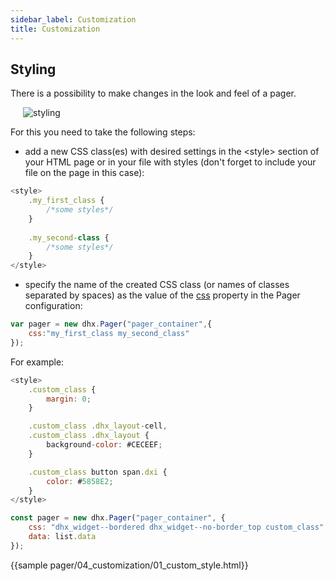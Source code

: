 ```yaml
---
sidebar_label: Customization
title: Customization
---          
```


Styling
----------------

There is a possibility to make changes in the look and feel of a pager. 

<img style="margin: 0px 0px 0px 20px; display: block;" src="pager/styling.png" alt="styling"/>

For this you need to take the following steps:

- add a new CSS class(es) with desired settings in the &lt;style&gt; section of your HTML page or in your file with styles (don't forget to include your file on the page in this case):

~~~js
<style>
	.my_first_class {
		/*some styles*/
	}
    
    .my_second-class {
		/*some styles*/
	}
</style>
~~~

- specify the name of the created CSS class (or names of classes separated by spaces) as the value of the [css](/pager/api/pager_css_config) property in the Pager configuration:

~~~js
var pager = new dhx.Pager("pager_container",{
	css:"my_first_class my_second_class"    
});
~~~


For example:

~~~js
<style>
	.custom_class {
		margin: 0;
	}

	.custom_class .dhx_layout-cell,
	.custom_class .dhx_layout {
		background-color: #CECEEF;
	}

	.custom_class button span.dxi {
		color: #5858E2;
	}
</style>

const pager = new dhx.Pager("pager_container", {
    css: "dhx_widget--bordered dhx_widget--no-border_top custom_class",
    data: list.data
});
~~~

{{sample    pager/04_customization/01_custom_style.html}}
